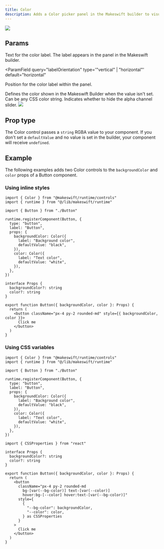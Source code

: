 ```yaml
---
title: Color
description: Adds a Color picker panel in the Makeswift builder to visually edit a RGBA `string` prop.
---
```


<Frame
  type="glass"
  caption="Color panels on a Button component to edit the background and text colors"
>
  <img src="/images/color-panel.png" />
</Frame>

## Params

<ParamField query="label" type="string" default="Text">
  Text for the color label. The label appears in the panel in the Makeswift
  builder.
</ParamField>

<ParamField
  query="labelOrientation"
  type='"vertical" | "horizontal"'
  default="horizontal"
>
  Position for the color label within the panel.
</ParamField>

<ParamField query="defaultValue" type="string">
  Defines the color shown in the Makeswift Builder when the value isn't set. Can
  be any CSS color string.
</ParamField>

<ParamField query="hideAlpha" type="boolean" default={false}>
  Indicates whether to hide the alpha channel slider.
  <Frame
  type="glass"
  caption="The alpha channel slider on the Color panel"
>
  <img src="/images/color-panel-alpha.png" />
</Frame>

</ParamField>

## Prop type

The Color control passes a `string` RGBA value to your component. If you don't set a `defaultValue` and no value is set in the builder, your component will receive `undefined`.

## Example

The following examples adds two Color controls to the `backgroundColor` and `color` props of a Button component.

### Using inline styles

<CodeGroup>

```tsx Button.makeswift.ts
import { Color } from "@makeswift/runtime/controls"
import { runtime } from "@/lib/makeswift/runtime"

import { Button } from "./Button"

runtime.registerComponent(Button, {
  type: "button",
  label: "Button",
  props: {
    backgroundColor: Color({
      label: "Background color",
      defaultValue: "black",
    }),
    color: Color({
      label: "Text color",
      defaultValue: "white",
    }),
  },
})
```

```tsx Button.tsx
interface Props {
  backgroundColor?: string
  color?: string
}

export function Button({ backgroundColor, color }: Props) {
  return (
    <button className="px-4 py-2 rounded-md" style={{ backgroundColor, color }}>
      Click me
    </button>
  )
}
```

</CodeGroup>

### Using CSS variables

<CodeGroup>

```tsx Button.makeswift.ts
import { Color } from "@makeswift/runtime/controls"
import { runtime } from "@/lib/makeswift/runtime"

import { Button } from "./Button"

runtime.registerComponent(Button, {
  type: "button",
  label: "Button",
  props: {
    backgroundColor: Color({
      label: "Background color",
      defaultValue: "black",
    }),
    color: Color({
      label: "Text color",
      defaultValue: "white",
    }),
  },
})
```

```tsx Button.tsx
import { CSSProperties } from "react"

interface Props {
  backgroundColor?: string
  color?: string
}

export function Button({ backgroundColor, color }: Props) {
  return (
    <button
      className="px-4 py-2 rounded-md 
        bg-[var(--bg-color)] text-[var(--color)] 
        hover:bg-[--color] hover:text-[var(--bg-color)]"
      style={
        {
          "--bg-color": backgroundColor,
          "--color": color,
        } as CSSProperties
      }
    >
      Click me
    </button>
  )
}
```

</CodeGroup>
